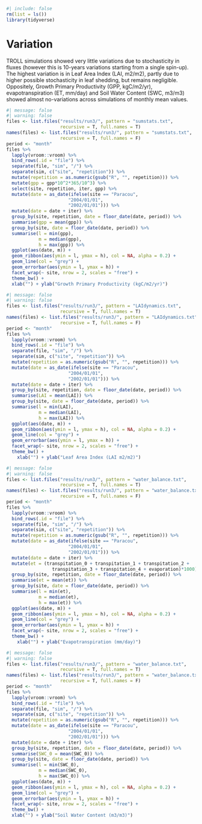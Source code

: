 ```r
#| include: false 
rm(list = ls())
library(tidyverse) 
```

# Variation

TROLL simulations showed very little variations due to stochasticity in fluxes (however this is 10-years variations starting from a single spin-up). The highest variation is in Leaf Area Index (LAI, m2/m2), partly due to higher possible stochasticity in leaf shedding, but remains negligible. Oppositely, Growth Primary Productivity (GPP, kgC/m2/yr), evapotranspiration (ET, mm/day) and Soil Water Content (SWC, m3/m3) showed almost no-variations across simulations of monthly mean values.

```r
#| message: false
#| warning: false
files <- list.files("results/run3/", pattern = "sumstats.txt", 
                    recursive = T, full.names = T) 
names(files) <- list.files("results/run3/", pattern = "sumstats.txt", 
                    recursive = T, full.names = F) 
period <- "month"
files %>% 
  lapply(vroom::vroom) %>% 
  bind_rows(.id = "file") %>% 
  separate(file, "sim", "/") %>% 
  separate(sim, c("site", "repetition")) %>%
  mutate(repetition = as.numeric(gsub("R", "", repetition))) %>% 
  mutate(gpp = gpp*10^2*365/10^3) %>% 
  select(site, repetition, iter, gpp) %>% 
  mutate(date = as_date(ifelse(site == "Paracou", 
                       "2004/01/01", 
                       "2002/01/01"))) %>% 
  mutate(date = date + iter) %>% 
  group_by(site, repetition, date = floor_date(date, period)) %>% 
  summarise(gpp = mean(gpp)) %>% 
  group_by(site, date = floor_date(date, period)) %>% 
  summarise(l = min(gpp), 
            m = median(gpp), 
            h = max(gpp)) %>% 
  ggplot(aes(date, m)) +
  geom_ribbon(aes(ymin = l, ymax = h), col = NA, alpha = 0.2) +
  geom_line(col = "grey") +
  geom_errorbar(aes(ymin = l, ymax = h)) +
  facet_wrap(~ site, nrow = 2, scales = "free") +
  theme_bw() +
  xlab("") + ylab("Growth Primary Productivity (kgC/m2/yr)")
```

```r
#| message: false
#| warning: false
files <- list.files("results/run3/", pattern = "LAIdynamics.txt", 
                    recursive = T, full.names = T) 
names(files) <- list.files("results/run3/", pattern = "LAIdynamics.txt", 
                    recursive = T, full.names = F) 
period <- "month"
files %>% 
  lapply(vroom::vroom) %>% 
  bind_rows(.id = "file") %>% 
  separate(file, "sim", "/") %>% 
  separate(sim, c("site", "repetition")) %>%
  mutate(repetition = as.numeric(gsub("R", "", repetition))) %>% 
  mutate(date = as_date(ifelse(site == "Paracou", 
                       "2004/01/01", 
                       "2002/01/01"))) %>% 
  mutate(date = date + iter) %>% 
  group_by(site, repetition, date = floor_date(date, period)) %>% 
  summarise(LAI = mean(LAI)) %>% 
  group_by(site, date = floor_date(date, period)) %>% 
  summarise(l = min(LAI), 
            m = median(LAI), 
            h = max(LAI)) %>% 
  ggplot(aes(date, m)) +
  geom_ribbon(aes(ymin = l, ymax = h), col = NA, alpha = 0.2) +
  geom_line(col = "grey") +
  geom_errorbar(aes(ymin = l, ymax = h)) +
  facet_wrap(~ site, nrow = 2, scales = "free") +
  theme_bw() +
    xlab("") + ylab("Leaf Area Index (LAI m2/m2)")
```

```r
#| message: false
#| warning: false
files <- list.files("results/run3/", pattern = "water_balance.txt", 
                    recursive = T, full.names = T) 
names(files) <- list.files("results/run3/", pattern = "water_balance.txt", 
                    recursive = T, full.names = F) 
period <- "month"
files %>% 
  lapply(vroom::vroom) %>% 
  bind_rows(.id = "file") %>% 
  separate(file, "sim", "/") %>% 
  separate(sim, c("site", "repetition")) %>%
  mutate(repetition = as.numeric(gsub("R", "", repetition))) %>% 
  mutate(date = as_date(ifelse(site == "Paracou", 
                       "2004/01/01", 
                       "2002/01/01"))) %>% 
  mutate(date = date + iter) %>% 
  mutate(et = (transpitation_0 + transpitation_1 + transpitation_2 + 
                 transpitation_3 + transpitation_4 + evaporation)*1000) %>% 
  group_by(site, repetition, date = floor_date(date, period)) %>% 
  summarise(et = mean(et)) %>% 
  group_by(site, date = floor_date(date, period)) %>% 
  summarise(l = min(et), 
            m = median(et), 
            h = max(et)) %>% 
  ggplot(aes(date, m)) +
  geom_ribbon(aes(ymin = l, ymax = h), col = NA, alpha = 0.2) +
  geom_line(col = "grey") +
  geom_errorbar(aes(ymin = l, ymax = h)) +
  facet_wrap(~ site, nrow = 2, scales = "free") +
  theme_bw() +
    xlab("") + ylab("Evapotranspiration (mm/day)")
```

```r
#| message: false
#| warning: false
files <- list.files("results/run3/", pattern = "water_balance.txt", 
                    recursive = T, full.names = T) 
names(files) <- list.files("results/run3/", pattern = "water_balance.txt", 
                    recursive = T, full.names = F) 
period <- "month"
files %>% 
  lapply(vroom::vroom) %>% 
  bind_rows(.id = "file") %>% 
  separate(file, "sim", "/") %>% 
  separate(sim, c("site", "repetition")) %>%
  mutate(repetition = as.numeric(gsub("R", "", repetition))) %>% 
  mutate(date = as_date(ifelse(site == "Paracou", 
                       "2004/01/01", 
                       "2002/01/01"))) %>% 
  mutate(date = date + iter) %>% 
  group_by(site, repetition, date = floor_date(date, period)) %>% 
  summarise(SWC_0 = mean(SWC_0)) %>% 
  group_by(site, date = floor_date(date, period)) %>% 
  summarise(l = min(SWC_0), 
            m = median(SWC_0), 
            h = max(SWC_0)) %>% 
  ggplot(aes(date, m)) +
  geom_ribbon(aes(ymin = l, ymax = h), col = NA, alpha = 0.2) +
  geom_line(col = "grey") +
  geom_errorbar(aes(ymin = l, ymax = h)) +
  facet_wrap(~ site, nrow = 2, scales = "free") +
  theme_bw() +
  xlab("") + ylab("Soil Water Content (m3/m3)")
```
